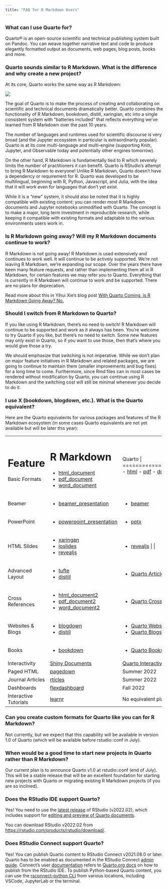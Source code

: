 ```yaml
---
title: "FAQ for R Markdown Users"
---
```


### What can I use Quarto for?

Quarto® is an open-source scientific and technical publishing system built on Pandoc. You can weave together narrative text and code to produce elegantly formatted output as documents, web pages, blog posts, books and more. 

### Quarto sounds similar to R Markdown. What is the difference and why create a new project?

At its core, Quarto works the same way as R Markdown: 

![](/documentation/get-started/hello/images/rstudio-qmd-how-it-works.png){fig-alt="How Quarto works: qmd to knitr to md to pandoc to multiple formats including pdf, HTML and Microsoft Word"}

The goal of Quarto is to make the process of creating and collaborating on scientific and technical documents dramatically better. Quarto combines the functionality of R Markdown, bookdown, distill, xaringian, etc into a single consistent system with "batteries included" that reflects everything we've learned from R Markdown over the past 10 years.

The number of languages and runtimes used for scientific discourse is very broad (and the Jupyter ecosystem in particular is extraordinarily popular). Quarto is at its core multi-language and multi-engine (supporting Knitr, Jupyter, and Observable today and potentially other engines tomorrow).

On the other hand, R Markdown is fundamentally tied to R which severely limits the number of practitioners it can benefit. Quarto is RStudio's attempt to bring R Markdown to everyone! Unlike R Markdown, Quarto doesn't have a dependency or requirement for R. Quarto was developed to be multilingual, beginning with R, Python, Javascript, and Julia, with the idea that it will work even for languages that don't yet exist.

While it is a "new" system, it should also be noted that it is highly compatible with existing content: you can render most R Markdown documents and Jupyter notebooks unmodified with Quarto. The concept is to make a major, long term investment in reproducible research, while keeping it compatible with existing formats and adaptable to the various environments users work in.

### Is R Markdown going away? Will my R Markdown documents continue to work?

R Markdown is not going away! R Markdown is used extensively and continues to work well. It will continue to be actively supported. We're not leaving R Markdown, we're expanding our scope. Over the years there have been many feature requests, and rather than implementing them all in R Markdown, for certain features we may refer you to Quarto. Everything that is currently in R Markdown will continue to work and be supported. There are no plans for deprecation.

Read more about this in Yihui Xie's blog post [With Quarto Coming, is R Markdown Going Away? No.](https://yihui.org/en/2022/04/quarto-r-markdown/)

### Should I switch from R Markdown to Quarto?

If you like using R Markdown, there's no need to switch! R Markdown will continue to be supported and work as it always has been. You're welcome to try Quarto if you like, but there's no need to switch. Some new features may only exist in Quarto, so if you want to use those, then that's where you would give those a try.  

We should emphasize that switching is not imperative. While we don't plan on major feature initiatives in R Markdown and related packages, we are going to continue to maintain them (smaller improvements and bug fixes) for a long time to come. Furthermore, since Rmd files can in most cases be rendered without modification by Quarto, you can continue using R Markdown and the switching cost will still be minimal whenever you decide to do it. 

### I use X (bookdown, blogdown, etc.). What is the Quarto equivalent?

Here are the Quarto equivalents for various packages and features of the R Markdown ecosystem (in some cases Quarto equivalents are not yet available but will be later this year):

::: comparison
+-----------------------+----------------------------------------------------------------------------------------------------------+------------------------------------------------------------------------------------+
| Feature               | R Markdown                                                                                               | Quarto                                                                             |
+=======================+==========================================================================================================+====================================================================================+
| Basic Formats         | -   [html_document](https://pkgs.rstudio.com/rmarkdown/reference/html_document.html)                     | -   [html](https://quarto.org/documentation/output-formats/html-basics.html)                |
|                       | -   [pdf_document](https://pkgs.rstudio.com/rmarkdown/reference/pdf_document.html)                       | -   [pdf](https://quarto.org/documentation/output-formats/pdf-basics.html)                  |
|                       | -   [word_document](https://pkgs.rstudio.com/rmarkdown/reference/word_document.html)                     | -   [docx](https://quarto.org/documentation/output-formats/ms-word.html)                    |
+-----------------------+----------------------------------------------------------------------------------------------------------+------------------------------------------------------------------------------------+
| Beamer                | -   [beamer_presentation](https://pkgs.rstudio.com/rmarkdown/reference/beamer_presentation.html)         | -   [beamer](https://quarto.org/documentation/presentations/beamer.html)                    |
+-----------------------+----------------------------------------------------------------------------------------------------------+------------------------------------------------------------------------------------+
| PowerPoint            | -   [powerpoint_presentation](https://pkgs.rstudio.com/rmarkdown/reference/powerpoint_presentation.html) | -   [pptx](https://quarto.org/documentation/presentations/powerpoint.html)                  |
+-----------------------+----------------------------------------------------------------------------------------------------------+------------------------------------------------------------------------------------+
| HTML Slides           | -   [xaringan](https://bookdown.org/yihui/rmarkdown/xaringan.html)                                       | -   [revealjs](https://quarto.org/documentation/presentations/revealjs/)                    |
|                       | -   [ioslides](https://bookdown.org/yihui/rmarkdown/ioslides-presentation.html)                          |                                                                                    |
|                       | -   [revealjs](https://bookdown.org/yihui/rmarkdown/revealjs.html)                                       |                                                                                    |
+-----------------------+----------------------------------------------------------------------------------------------------------+------------------------------------------------------------------------------------+
| Advanced Layout       | -   [tufte](https://bookdown.org/yihui/rmarkdown/tufte-handouts.html)                                    | -   [Quarto Article Layout](https://quarto.org/documentation/authoring/article-layout.html) |
|                       | -   [distill](https://rstudio.github.io/distill/figures.html)                                            |                                                                                    |
+-----------------------+----------------------------------------------------------------------------------------------------------+------------------------------------------------------------------------------------+
| Cross References      | -   [html_document2](https://bookdown.org/yihui/bookdown/a-single-document.html)                         | -   [Quarto Crossrefs](https://quarto.org/documentation/authoring/cross-references.html)    |
|                       | -   [pdf_document2](https://bookdown.org/yihui/bookdown/a-single-document.html)                          |                                                                                    |
|                       | -   [word_document2](https://bookdown.org/yihui/bookdown/a-single-document.html)                         |                                                                                    |
+-----------------------+----------------------------------------------------------------------------------------------------------+------------------------------------------------------------------------------------+
| Websites & Blogs      | -   [blogdown](https://pkgs.rstudio.com/blogdown/)                                                       | -   [Quarto Websites](https://quarto.org/documentation/websites/)                           |
|                       | -   [distill](https://pkgs.rstudio.com/distill/)                                                         | -   [Quarto Blogs](https://quarto.org/documentation/websites/website-blog.html)             |
+-----------------------+----------------------------------------------------------------------------------------------------------+------------------------------------------------------------------------------------+
| Books                 | -   [bookdown](https://pkgs.rstudio.com/bookdown/)                                                       | -   [Quarto Books](https://quarto.org/documentation/books/)                                 |
+-----------------------+----------------------------------------------------------------------------------------------------------+------------------------------------------------------------------------------------+
| Interactivity         | [Shiny Documents](https://bookdown.org/yihui/rmarkdown/shiny-documents.html)                             | [Quarto Interactive Documents](https://quarto.org/documentation/interactive/shiny/)         |
+-----------------------+----------------------------------------------------------------------------------------------------------+------------------------------------------------------------------------------------+
| Paged HTML            | [pagedown](https://github.com/rstudio/pagedown)                                                          | Summer 2022                                                                        |
+-----------------------+----------------------------------------------------------------------------------------------------------+------------------------------------------------------------------------------------+
| Journal Articles      | [rticles](https://pkgs.rstudio.com/rticles/)                                                             | Summer 2022                                                                        |
+-----------------------+----------------------------------------------------------------------------------------------------------+------------------------------------------------------------------------------------+
| Dashboards            | [flexdashboard](https://pkgs.rstudio.com/flexdashboard/)                                                 | Fall 2022                                                                          |
+-----------------------+----------------------------------------------------------------------------------------------------------+------------------------------------------------------------------------------------+
| Interactive Tutorials | [learnr](https://pkgs.rstudio.com/learnr/)                                                               | No equivalent planned                                                              |
+-----------------------+----------------------------------------------------------------------------------------------------------+------------------------------------------------------------------------------------+
:::

### Can you create custom formats for Quarto like you can for R Markdown?

Not currently, but we expect that this capability will be available in version 1.0 of Quarto (which will be available before rstudio::conf in July).

### When would be a good time to start new projects in Quarto rather than R Markdown?

Our current plan is to announce Quarto v1.0 at rstudio::conf (end of July). This will be a stable release that will be an excellent foundation for starting new projects with Quarto or migrating existing R Markdown projects (if you are so inclined).

### Does the RStudio IDE support Quarto?

Yes! You need to use the [latest release](https://rstudio.com/products/rstudio/download/) of RStudio (v2022.02), which includes support for [editing and preview of Quarto documents](https://quarto.org/documentation/tools/rstudio.html).

You can download RStudio v2022.02 from <https://rstudio.com/products/rstudio/download/>.

### Does RStudio Connect support Quarto?

Yes! You can publish Quarto content to RStudio Connect v2021.08.0 or later. Quarto has to be enabled as documented in the RStudio Connect [admin guide](https://docs.rstudio.com/connect/admin/appendix/configuration/#Quarto). Connect's user [documentation](https://docs.rstudio.com/connect/user/quarto/) refers to [Quarto.org docs](https://quarto.org/documentation/websites/publishing-websites.html#rstudio-connect) on how to publish from the RStudio IDE. To publish Python-based Quarto content, you can use the [rsconnect-python CLI](https://docs.rstudio.com/rsconnect-python/) from various locations, including VSCode, JupyterLab or the terminal.
